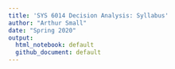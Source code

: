 ```yaml
---
title: 'SYS 6014 Decision Analysis: Syllabus'
author: "Arthur Small"
date: "Spring 2020"
output:
  html_notebook: default
  github_document: default
---
```

